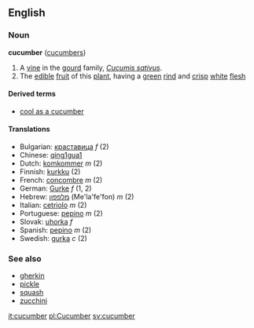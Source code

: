 ==English==
===Noun===
'''cucumber''' ([[cucumbers]])
{{wikipedia}}

# A [[vine]] in the [[gourd]] family, ''[[Cucumis sativus]]''.
# The [[edible]] [[fruit]] of this [[plant]], having a [[green]] [[rind]] and [[crisp]] [[white]] [[flesh]]

====Derived terms====
*[[cool as a cucumber]]

====Translations====
*Bulgarian: [[краставица]] ''f'' (2)
*Chinese: [[qing1gua1]]
*Dutch: [[komkommer]] ''m'' (2)
*Finnish: [[kurkku]] (2)
*French: [[concombre]] ''m'' (2)
*German: [[Gurke]] ''f'' (1, 2)
*Hebrew: [[מלפפון]] (Me'la'fe'fon) ''m'' (2)
*Italian: [[cetriolo]] ''m'' (2)
*Portuguese: [[pepino#Portuguese|pepino]] ''m'' (2)
*Slovak: [[uhorka#Slovak|uhorka]] ''f''
*Spanish: [[pepino#Spanish|pepino]] ''m'' (2)
*Swedish: [[gurka]] ''c'' (2)

===See also===
*[[gherkin]]
*[[pickle]]
*[[squash]]
*[[zucchini]]

[[it:cucumber]]
[[pl:Cucumber]]
[[sv:cucumber]]